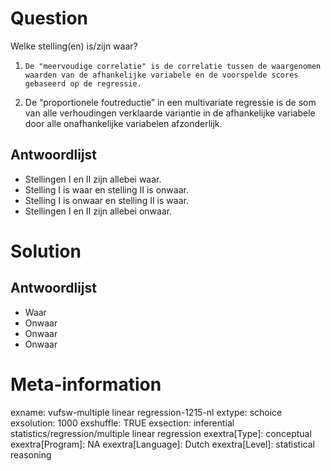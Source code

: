 Question
========
Welke stelling(en) is/zijn waar?  
   
1.     De "meervoudige correlatie" is de correlatie tussen de waargenomen waarden van de afhankelijke variabele en de voorspelde scores gebaseerd op de regressie.  
2.   De "proportionele foutreductie" in een multivariate regressie is de som van alle verhoudingen verklaarde variantie in de afhankelijke variabele door alle onafhankelijke variabelen afzonderlijk.

Antwoordlijst
----------
* Stellingen I en II zijn allebei waar.
* Stelling I is waar en stelling II is onwaar.
* Stelling I is onwaar en stelling II is waar.
* Stellingen I en II zijn allebei onwaar.

Solution
========

Antwoordlijst
----------
* Waar
* Onwaar
* Onwaar
* Onwaar

Meta-information
================
exname: vufsw-multiple linear regression-1215-nl
extype: schoice
exsolution: 1000
exshuffle: TRUE
exsection: inferential statistics/regression/multiple linear regression
exextra[Type]: conceptual
exextra[Program]: NA
exextra[Language]: Dutch
exextra[Level]: statistical reasoning

